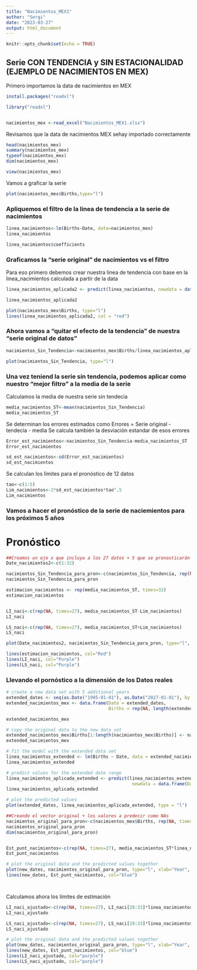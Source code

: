 ```yaml
---
title: "Nacimientos_MEX1"
author: "Sergi"
date: "2023-03-27"
output: html_document
---
```


```r
knitr::opts_chunk$set(echo = TRUE)
```

## Serie CON TENDENCIA y SIN ESTACIONALIDAD (EJEMPLO DE NACIMIENTOS EN MEX)

Primero importamos la data de nacimientos en MEX
```r
install.packages("readxl")

library("readxl")


nacimientos_mex <-read_excel("Nacimientos_MEX1.xlsx")
```


Revisamos que la data de nacimientos MEX sehay importado correctamente 
```r
head(nacimientos_mex)
summary(nacimientos_mex)
typeof(nacimientos_mex)
dim(nacimientos_mex)
```

```r
view(nacimientos_mex)
```



Vamos a graficar la serie 


```r

plot(nacimientos_mex$Births,type="l")
```



### Apliquemos el filtro de la linea de tendencia a la serie de nacimientos 

```r

linea_nacimientos<-lm(Births~Date, data=nacimientos_mex)
linea_nacimientos
```
```r
linea_nacimientos$coefficients
```




### Graficamos la "serie original" de nacimientos vs el filtro 

Para eso primero debemos crear nuestra linea de tendencia con base en la linea_nacimientos calculada a partir de la data 
```r
linea_nacimientos_aplicada2 <- predict(linea_nacimientos, newdata = data.frame(Date = nacimientos_mex$Date))

linea_nacimientos_aplicada2

```


```r
plot(nacimientos_mex$Births, type="l")
lines(linea_nacimientos_aplicada2, col = "red")
```


### Ahora vamos a "quitar el efecto de la tendencia" de nuestra "serie original de datos"

```r
nacimientos_Sin_Tendencia<-nacimientos_mex$Births/linea_nacimientos_aplicada2

plot(nacimientos_Sin_Tendencia, type="l")
```



### Una vez teniend la serie sin tendencia, podemos aplicar como nuestro "mejor filtro" a la media de la serie


Calculamos la media de nuestra serie sin tendecia 
```r
media_nacimientos_ST<-mean(nacimientos_Sin_Tendencia)
media_nacimientos_ST

```

Se determinan los errores estimados como Errores = Serie original - tendecia - media 
Se calcula también la desviación estandar de esos errores 
```r
Error_est_nacimientos<-nacimientos_Sin_Tendencia-media_nacimientos_ST
Error_est_nacimientos

sd_est_nacimientos<-sd(Error_est_nacimientos)
sd_est_nacimientos

```

Se calculan los límites para el pronóstico de 12 datos 

```r
tao<-c(1:5)
Lim_nacimientos<-2*sd_est_nacimientos*tao^.5
Lim_nacimientos
```

### Vamos a hacer el pronóstico de la serie de naciemientos para los próximos 5 años


# Pronóstico

```r
##Creamos un eje x que incluya a los 27 datos + 5 que se pronosticarán
Date_nacimientos2<-c(1:32)

nacimientos_Sin_Tendencia_para_pron<-c(nacimientos_Sin_Tendencia, rep(NA, times=5))
nacimientos_Sin_Tendencia_para_pron

estimacion_nacimientos <- rep(media_nacimientos_ST, times=32)
estimacion_nacimientos


LI_naci<-c(rep(NA, times=27), media_nacimientos_ST-Lim_nacimientos)
LI_naci

LS_naci<-c(rep(NA, times=27), media_nacimientos_ST+Lim_nacimientos)
LS_naci

plot(Date_nacimientos2, nacimientos_Sin_Tendencia_para_pron, type="l", ylim = c(0.7,1.3) ,col="Blue")

lines(estimacion_nacimientos, col="Red")
lines(LI_naci, col="Purple")
lines(LS_naci, col="Purple")

```



### Llevando el pornóstico a la dimensión de los Datos reales


```r
# create a new data set with 5 additional years
extended_dates <- seq(as.Date("1995-01-01"), as.Date("2027-01-01"), by = "year")
extended_nacimientos_mex <- data.frame(Date = extended_dates, 
                                       Births = rep(NA, length(extended_dates)))

extended_nacimientos_mex
```

```r
# copy the original data to the new data set
extended_nacimientos_mex$Births[1:length(nacimientos_mex$Births)] <- nacimientos_mex$Births
extended_nacimientos_mex

# fit the model with the extended data set
linea_nacimientos_extended <- lm(Births ~ Date, data = extended_nacimientos_mex)
linea_nacimientos_extended

```


```r
# predict values for the extended date range
linea_nacimientos_aplicada_extended <- predict(linea_nacimientos_extended, 
                                                newdata = data.frame(Date = extended_dates))
linea_nacimientos_aplicada_extended

# plot the predicted values
plot(extended_dates, linea_nacimientos_aplicada_extended, type = "l")
```





```r

##Creando el vector original + los valores a predecir como NAs
nacimientos_original_para_pron<-c(nacimientos_mex$Births, rep(NA, times=6))
nacimientos_original_para_pron
dim(nacimientos_original_para_pron)


Est_punt_nacimientos<-c(rep(NA, times=27), media_nacimientos_ST*linea_nacimientos_aplicada_extended[28:33])
Est_punt_nacimientos

# plot the original data and the predicted values together
plot(new_dates, nacimientos_original_para_pron, type="l", xlab="Year", ylab="Births")
lines(new_dates, Est_punt_nacimientos, col="blue")




```


Calculamos ahora los límites de estimación 

```r

LI_naci_ajustado<-c(rep(NA, times=27), LI_naci[28:33]*linea_nacimientos_aplicada_extended[28:33])
LI_naci_ajustado

LS_naci_ajustado<-c(rep(NA, times=27), LS_naci[28:33]*linea_nacimientos_aplicada_extended[28:33])
LS_naci_ajustado

# plot the original data and the predicted values together
plot(new_dates, nacimientos_original_para_pron, type="l", xlab="Year", ylab="Births")
lines(new_dates, Est_punt_nacimientos, col="blue")
lines(LI_naci_ajustado, col="purple")
lines(LS_naci_ajustado, col="purple")

```




